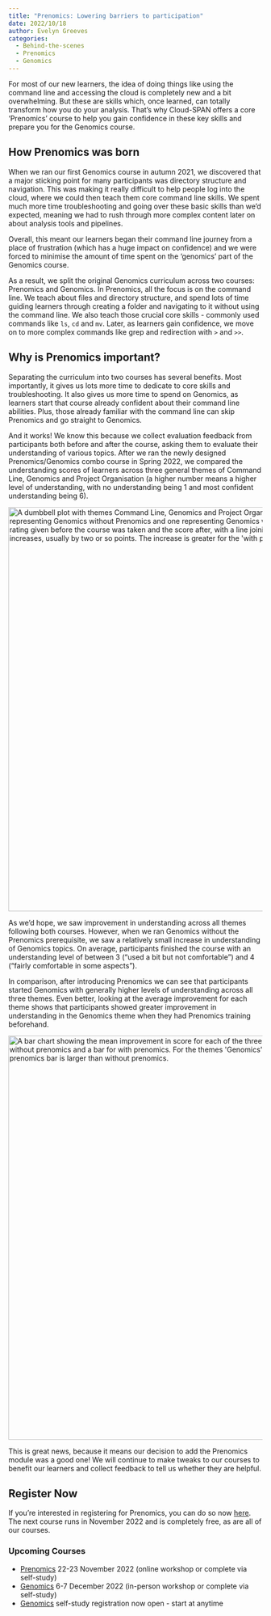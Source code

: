 ```yaml
---
title: "Prenomics: Lowering barriers to participation"
date: 2022/10/18
author: Evelyn Greeves
categories:
  - Behind-the-scenes
  - Prenomics
  - Genomics
---
```


For most of our new learners, the idea of doing things like using the command line and accessing the cloud is completely new and a bit overwhelming. But these are skills which, once learned, can totally transform how you do your analysis. That’s why Cloud-SPAN offers a core ‘Prenomics’ course to help you gain confidence in these key skills and prepare you for the Genomics course.

## **How Prenomics was born**

When we ran our first Genomics course in autumn 2021, we discovered that a major sticking point for many participants was directory structure and navigation. 
This was making it really difficult to help people log into the cloud, where we could then teach them core command line skills. We spent much more time troubleshooting and going over these basic skills than we’d expected, meaning we had to rush through more complex content later on about analysis tools and pipelines. 

Overall, this meant our learners began their command line journey from a place of frustration (which has a huge impact on confidence) and we were forced to minimise the amount of time spent on the ‘genomics’ part of the Genomics course.

As a result, we split the original Genomics curriculum across two courses: Prenomics and Genomics. In Prenomics, all the focus is on the command line. 
We teach about files and directory structure, and spend lots of time guiding learners through creating a folder and navigating to it without using the command line. We also teach those crucial core skills - commonly used commands like `ls`, `cd` and `mv`. Later, as learners gain confidence, we move on to more complex commands like grep and redirection with `>` and `>>`.

## **Why is Prenomics important?**

Separating the curriculum into two courses has several benefits. Most importantly, it gives us lots more time to dedicate to core skills and troubleshooting. It also gives us more time to spend on Genomics, as learners start that course already confident about their command line abilities. Plus, those already familiar with the command line can skip Prenomics and go straight to Genomics.

And it works! We know this because we collect evaluation feedback from participants both before and after the course, asking them to evaluate their understanding of various topics.
 After we ran the newly designed Prenomics/Genomics combo course in Spring 2022, we compared the understanding scores of learners across three general themes of Command Line, Genomics and Project Organisation 
 (a higher number means a higher level of understanding, with no understanding being 1 and most confident understanding being 6).

<img src="before_after_dumbbell.png" alt="A dumbbell plot with themes Command Line, Genomics and Project Organisation each having two dumbbells, one representing Genomics without Prenomics and one representing Genomics with Prenomics. The graph indicates the rating given before the course was taken and the score after, with a line joining the two. For all themes the score increases, usually by two or so points. The increase is greater for the 'with prenomics' dumbbells." width="800" height="auto"/>

As we’d hope, we saw improvement in understanding across all themes following both courses. 
However, when we ran Genomics without the Prenomics prerequisite, we saw a relatively small increase in understanding of Genomics topics. 
On average, participants finished the course with an understanding level of between 3 (“used a bit but not comfortable”) and 4 (“fairly comfortable in some aspects”).

In comparison, after introducing Prenomics we can see that participants started Genomics with generally higher levels of understanding across all three themes. 
Even better, looking at the average improvement for each theme shows that participants showed greater improvement in understanding in the Genomics theme when they had Prenomics training beforehand.

<img src="mean_increase_barchart.png" alt="A bar chart showing the mean improvement in score for each of the three themes as above. Each theme has a bar for without prenomics and a bar for with prenomics. For the themes 'Genomics' and 'Project Organisation' the with prenomics bar is larger than without prenomics." width="800" height="auto"/>

This is great news, because it means our decision to add the Prenomics module was a good one! 
We will continue to make tweaks to our courses to benefit our learners and collect feedback to tell us whether they are helpful.

## Register Now
If you’re interested in registering for Prenomics, you can do so now [here](https://cloud-span.york.ac.uk/upcoming/Prenomics/). The next course runs in November 2022 and is completely free, as are all of our courses.

### Upcoming Courses 
- [Prenomics](https://cloud-span.york.ac.uk/upcoming/Prenomics/) 22-23 November 2022 (online workshop or complete via self-study)
- [Genomics](https://cloud-span.york.ac.uk/upcoming/Genomics/) 6-7 December 2022 (in-person workshop or complete via self-study)
- [Genomics](https://cloud-span.york.ac.uk/self_study_courses.html) self-study registration now open - start at anytime 



